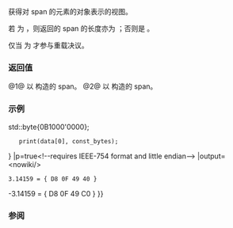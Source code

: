 {{cpp/title|as_bytes|as_writable_bytes}}
{{cpp/container/span/navbar}}
{{dcl begin}}
{{dcl header|span}}
{{dcl|num=1|since=c++20|1=
template&lt; class T, std::size_t N &gt;
std::span&lt;const std::byte, S/* 见下文 */&gt;
    as_bytes( std::span&lt;T, N&gt; s ) noexcept;
}}
{{dcl|num=2|since=c++20|1=
template&lt; class T, std::size_t N &gt;
std::span&lt;std::byte, S/* 见下文 */&gt;
    as_writable_bytes( std::span&lt;T, N&gt; s ) noexcept;
}}
{{dcl end}}

获得对 span {{c|s}} 的元素的对象表示的视图。

若 {{tt|N}} 为 {{tt|std::dynamic_extent}}，则返回的 span {{tt|S}} 的长度亦为 {{tt|std::dynamic_extent}}；否则是 {{c|sizeof(T) * N }}。

{{tt|as_writable_bytes}} 仅当 {{c|std::is_const_v&lt;T&gt;}} 为 {{c|false}} 才参与重载决议。

=== 返回值 ===
@1@ 以 {{c|{reinterpret_cast&lt;const std::byte*&gt;(s.data()), s.size_bytes()}&lt;!----&gt;}} 构造的 span。
@2@ 以 {{c|{reinterpret_cast&lt;std::byte*&gt;(s.data()), s.size_bytes()}&lt;!----&gt;}} 构造的 span。

===示例===
{{example
|code=
#include &lt;cstddef&gt;
#include &lt;iomanip&gt;
#include &lt;iostream&gt;
#include &lt;span&gt;

void print(float const x, std::span&lt;const std::byte&gt; const bytes)
{
    std::cout &lt;&lt; std::setprecision(6) &lt;&lt; std::setw(8) &lt;&lt; x &lt;&lt; " = { "
              &lt;&lt; std::hex &lt;&lt; std::uppercase &lt;&lt; std::setfill('0');
    for (auto const b : bytes)
        std::cout &lt;&lt; std::setw(2) &lt;&lt; std::to_integer&lt;int&gt;(b) &lt;&lt; ' ';
    std::cout &lt;&lt; std::dec &lt;&lt; "}\n";
}

int main()
{
    /* mutable */ float data[1]{3.141592f};

    auto const const_bytes = std::as_bytes(std::span{data});

    print(data[0], const_bytes);

    auto const writable_bytes = std::as_writable_bytes(std::span{data});

    // 更改作为最高有效位的符号位（IEEE 754 浮点标准）
    writable_bytes[3] {{!=}} std::byte{0B1000'0000};

    print(data[0], const_bytes);
}
|p=true&lt;!--requires IEEE-754 format and little endian--&gt;
|output=&lt;nowiki/&gt;
 3.14159 = { D8 0F 49 40 }
-3.14159 = { D8 0F 49 C0 }
}}

===参阅===
{{dsc begin}}
{{dsc inc|cpp/memory/dsc start_lifetime_as}}
{{dsc inc|cpp/types/dsc byte}}
{{dsc end}}

{{langlinks|de|en|es|ja|ru}}